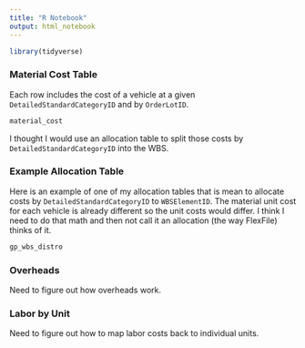 ```yaml
---
title: "R Notebook"
output: html_notebook
---
```


```r
library(tidyverse)
```


### Material Cost Table

Each row includes the cost of a vehicle at a given `DetailedStandardCategoryID` and by `OrderLotID`.  

```r
material_cost
```

I thought I would use an allocation table to split those costs by `DetailedStandardCategoryID` into the WBS.  

### Example Allocation Table

Here is an example of one of my allocation tables that is mean to allocate costs by `DetailedStandardCategoryID` to `WBSElementID`. The material unit cost for each vehicle is already different so the unit costs would differ. I think I need to do that math and then not call it an allocation (the way FlexFile) thinks of it.

```r
gp_wbs_distro
```

### Overheads

Need to figure out how overheads work.

### Labor by Unit

Need to figure out how to map labor costs back to individual units.

